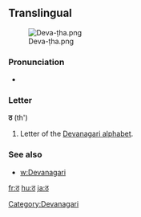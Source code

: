 {{also|ਠ|ㆆ|ㅎ}}
==Translingual==
[[File:Deva-ṭha.png|thumb]]

===Pronunciation===
* {{IPA|/ʈʰə/}}

===Letter===
'''ठ''' (th')

# Letter of the [[Devanagari alphabet]].

===See also===

* [[w:Devanagari]]

[[Category:Devanagari]]

[[fr:ठ]]
[[hu:ठ]]
[[ja:ठ]]